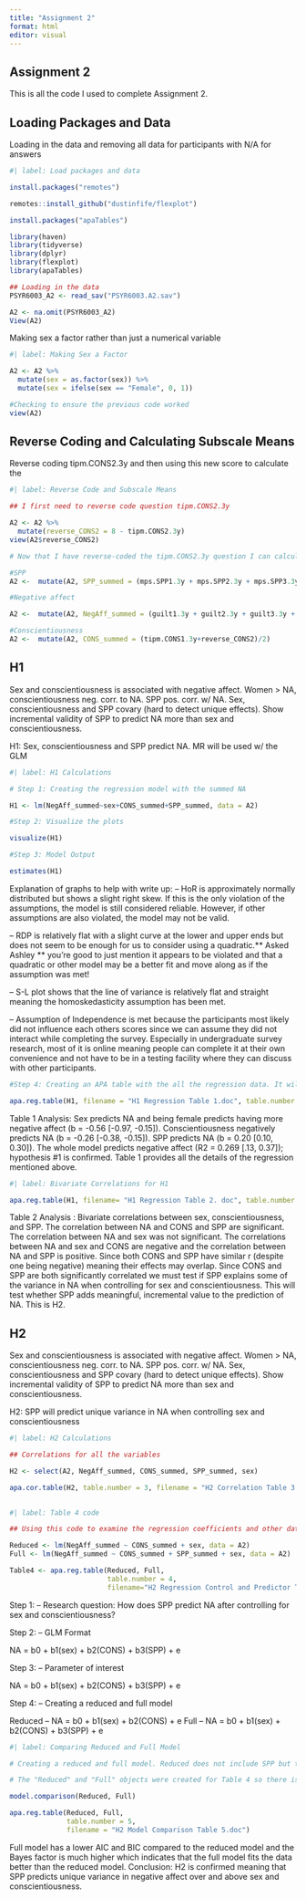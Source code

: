 ```yaml
---
title: "Assignment 2"
format: html
editor: visual
---
```


## Assignment 2

This is all the code I used to complete Assignment 2.

## Loading Packages and Data

Loading in the data and removing all data for participants with N/A for answers

```r
#| label: Load packages and data

install.packages("remotes")

remotes::install_github("dustinfife/flexplot")

install.packages("apaTables")

library(haven)
library(tidyverse)
library(dplyr)
library(flexplot)
library(apaTables)

## Loading in the data
PSYR6003_A2 <- read_sav("PSYR6003.A2.sav")

A2 <- na.omit(PSYR6003_A2)
View(A2)

```

Making sex a factor rather than just a numerical variable
```r
#| label: Making Sex a Factor 

A2 <- A2 %>% 
  mutate(sex = as.factor(sex)) %>% 
  mutate(sex = ifelse(sex == "Female", 0, 1))

#Checking to ensure the previous code worked
view(A2)

```

## Reverse Coding and Calculating Subscale Means

Reverse coding tipm.CONS2.3y and then using this new score to calculate the 

```r
#| label: Reverse Code and Subscale Means

## I first need to reverse code question tipm.CONS2.3y

A2 <- A2 %>%
  mutate(reverse_CONS2 = 8 - tipm.CONS2.3y)
view(A2$reverse_CONS2)  

# Now that I have reverse-coded the tipm.CONS2.3y question I can calculate the mean score totals for SPP, negative affect, and conscientiousness 

#SPP
A2 <-  mutate(A2, SPP_summed = (mps.SPP1.3y + mps.SPP2.3y + mps.SPP3.3y + mps.SPP4.3y + mps.SPP5.3y)/5)

#Negative affect

A2 <-  mutate(A2, NegAff_summed = (guilt1.3y + guilt2.3y + guilt3.3y + dep1.3y + dep2.3y + dep3.3y + fear1.3y + fear2.3y + fear3.3y + host1.3y + host2.3y + host3.3y)/12)

#Conscientiousness
A2 <-  mutate(A2, CONS_summed = (tipm.CONS1.3y+reverse_CONS2)/2)

```

## H1

Sex and conscientiousness is associated with negative affect. Women > NA, conscientiousness neg. corr. to NA. SPP pos. corr. w/ NA. Sex, conscientiousness 
and SPP covary (hard to detect unique effects). Show incremental validity of SPP
to predict NA more than sex and conscientiousness. 

H1: Sex, conscientiousness and SPP predict NA. MR will be used w/ the GLM 

```r
#| label: H1 Calculations

# Step 1: Creating the regression model with the summed NA 

H1 <- lm(NegAff_summed~sex+CONS_summed+SPP_summed, data = A2)

#Step 2: Visualize the plots

visualize(H1)

#Step 3: Model Output

estimates(H1)

```

Explanation of graphs to help with write up: 
--  HoR is approximately normally distributed but shows a slight right skew. If this      is the only violation of the assumptions, the model is still considered reliable.     However, if other assumptions are also violated, the model may not be valid.

--  RDP is relatively flat with a slight curve at the lower and upper ends but does       not seem to be enough for us to consider using a quadratic.** Asked Ashley
    ** you’re good to just mention it appears to be violated and that a quadratic or        other model may be a better fit and move along as if the assumption was met!

--  S-L plot shows that the line of variance is relatively flat and straight meaning      the homoskedasticity assumption has been met.

--  Assumption of Independence is met because the participants most likely did not        influence each others scores since we can assume they did not interact while          completing the survey. Especially in undergraduate survey research, most of it is     online meaning people can complete it at their own convenience and not have to be     in a testing facility where they can discuss with other participants. 

```r

#Step 4: Creating an APA table with the all the regression data. It will be Table 1 and provides the predictor, regression coefficient (b), regression coefficient with 95% CI [Upper and Lower Limit], beta (standardized regression coefficient), beta with 95% CI [Upper and Lower Limit], squared partial correlations (sr^2), squared partial correlation 95% CI [Upper and Lower Limit], correlation coefficient (r), and Fit which is how well the model fits the data

apa.reg.table(H1, filename = "H1 Regression Table 1.doc", table.number = 1)

```


Table 1 Analysis: Sex predicts NA and being female predicts having more negative affect (b = -0.56 [-0.97, -0.15]). Conscientiousness negatively predicts NA (b = -0.26 [-0.38, -0.15]). SPP predicts NA (b = 0.20 [0.10, 0.30]). The whole model predicts negative affect (R2 = 0.269 [.13, 0.37]); hypothesis #1 is confirmed. Table 1 provides all the details of the regression mentioned above. 

```r

#| label: Bivariate Correlations for H1

apa.reg.table(H1, filename= "H1 Regression Table 2. doc", table.number = 2, prop.var.conf.level = 0.95)

```

Table 2 Analysis : Bivariate correlations between sex, conscientiousness, and SPP. The correlation between NA and CONS and SPP are significant. The correlation between NA and sex was not significant. The correlations between NA and sex and CONS are negative and the correlation between NA and SPP is positive. Since both CONS and SPP have similar r (despite one being negative) meaning their effects may overlap. Since CONS and SPP are both significantly correlated we must test if SPP explains some of the variance in NA when controlling for sex and conscientiousness. This will test whether SPP adds meaningful, incremental value to the prediction of NA. This is H2.  

## H2

Sex and conscientiousness is associated with negative affect. Women > NA, conscientiousness neg. corr. to NA. SPP pos. corr. w/ NA. Sex, conscientiousness 
and SPP covary (hard to detect unique effects). Show incremental validity of SPP
to predict NA more than sex and conscientiousness.

H2: SPP will predict unique variance in NA when controlling sex and conscientiousness

```r
#| label: H2 Calculations

## Correlations for all the variables

H2 <- select(A2, NegAff_summed, CONS_summed, SPP_summed, sex)

apa.cor.table(H2, table.number = 3, filename = "H2 Correlation Table 3.doc")
  
```

```r
#| label: Table 4 code

## Using this code to examine the regression coefficients and other data from the regression for the Control model (with only CONS and sex) and the Predictor model (CONS, SPP, and sex). The Control model is essentially the reduced model and the Predictor model is essentially the full model. 

Reduced <- lm(NegAff_summed ~ CONS_summed + sex, data = A2)
Full <- lm(NegAff_summed ~ CONS_summed + SPP_summed + sex, data = A2)

Table4 <- apa.reg.table(Reduced, Full,
                        table.number = 4,
                        filename="H2 Regression Control and Predictor Table 4.doc")
```

Step 1: 
-- Research question: How does SPP predict NA after controlling for sex and conscientiousness?

Step 2:
-- GLM Format

NA = b0 + b1(sex) + b2(CONS) + b3(SPP) + e

Step 3:
-- Parameter of interest

NA = b0 + b1(sex) + b2(CONS) + b3(SPP) + e

Step 4:
-- Creating a reduced and full model

Reduced -- NA = b0 + b1(sex) + b2(CONS) + e
Full -- NA = b0 + b1(sex) + b2(CONS) + b3(SPP) + e

```r
#| label: Comparing Reduced and Full Model

# Creating a reduced and full model. Reduced does not include SPP but the full model contains SPP.

# The "Reduced" and "Full" objects were created for Table 4 so there is no need to make them again here but I will call on them from the previous block of code. 

model.comparison(Reduced, Full)

apa.reg.table(Reduced, Full, 
              table.number = 5, 
              filename = "H2 Model Comparison Table 5.doc")


```

Full model has a lower AIC and BIC compared to the reduced model and the Bayes factor is much higher which indicates that the full model fits the data better than the reduced model. Conclusion: H2 is confirmed meaning that SPP predicts unique variance in negative affect over and above sex and conscientiousness. 




